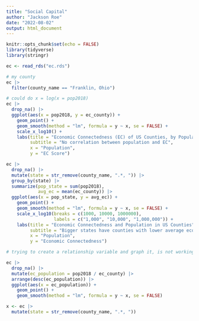```yaml
---
title: "Social Capital"
author: "Jackson Roe"
date: "2022-08-02"
output: html_document
---
```


```r
knitr::opts_chunk$set(echo = FALSE)
library(tidyverse)
library(stringr)
```



```r
ec <- read_rds("ec.rds")
```

```r
# my county
ec |> 
  filter(county_name == "Franklin, Ohio")
```


```r
# could do x = log(x = pop2018)
ec |> 
  drop_na() |> 
  ggplot(aes(x = pop2018, y = ec_county)) +
    geom_point() +
    geom_smooth(method = "lm", formula = y ~ x, se = FALSE) +
    scale_x_log10() + 
    labs(title = "Economic Connectedness (EC) of US Counties, by Population", 
         subtitle = "No correlation between population and EC", 
         x = "Population", 
         y = "EC Score")
```
```r
ec |>
  drop_na() |>
  mutate(state = str_remove(county_name, ".*, ")) |> 
  group_by(state) |>
  summarize(pop_state = sum(pop2018), 
            avg_ec = mean(ec_county)) |>
  ggplot(aes(x = pop_state, y = avg_ec)) +
    geom_point() + 
    geom_smooth(method = "lm", formula = y ~ x, se = FALSE) +
    scale_x_log10(breaks = c(1000, 10000, 1000000), 
                  labels = c("1,000", "10,000", "1,000,000")) + 
    labs(title = "Economic Connectedness and Population in US Counties",
         subtitle = "Bigger states have counties with lower average economic connectedness",
         x = "Population",
         y = "Economic Connectedness")

```



```r
# trying to create a relationship variable and graph it, is not working as of now.

ec |> 
  drop_na() |> 
  mutate(ec_population = pop2018 / ec_county) |> 
  arrange(desc(ec_population)) |> 
  ggplot(aes(x = ec_population)) +
    geom_point() + 
    geom_smooth(method = "lm", formula = y ~ x, se = FALSE)
```


```r
x <- ec |> 
  mutate(state = str_remove(county_name, ".*, "))

```



